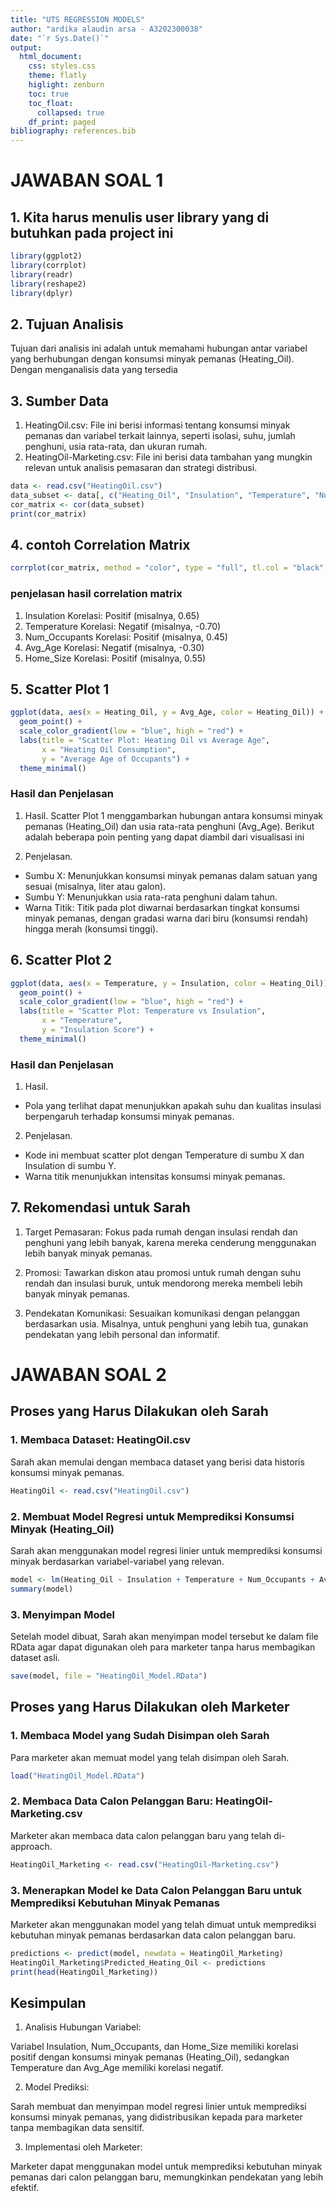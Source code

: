 ```yaml
---
title: "UTS REGRESSION MODELS"
author: "ardika alaudin arsa - A3202300038"
date: "`r Sys.Date()`"
output: 
  html_document:
    css: styles.css
    theme: flatly
    higlight: zenburn
    toc: true
    toc_float:
      collapsed: true
    df_print: paged
bibliography: references.bib
---
```


# JAWABAN SOAL 1

## 1. Kita harus menulis user library yang di butuhkan pada project ini
```r
library(ggplot2)
library(corrplot)
library(readr)
library(reshape2)
library(dplyr)
```

## 2. Tujuan Analisis

Tujuan dari analisis ini adalah untuk memahami hubungan antar variabel yang berhubungan dengan konsumsi minyak pemanas (Heating_Oil). Dengan menganalisis data yang tersedia

## 3. Sumber Data

1. HeatingOil.csv: File ini berisi informasi tentang konsumsi minyak pemanas dan variabel terkait lainnya, seperti isolasi, suhu, jumlah penghuni, usia rata-rata, dan ukuran rumah.
2. HeatingOil-Marketing.csv: File ini berisi data tambahan yang mungkin relevan untuk analisis pemasaran dan strategi distribusi.

```r
data <- read.csv("HeatingOil.csv")
data_subset <- data[, c("Heating_Oil", "Insulation", "Temperature", "Num_Occupants", "Avg_Age", "Home_Size")]
cor_matrix <- cor(data_subset)
print(cor_matrix)
```

## 4. contoh Correlation Matrix

```r
corrplot(cor_matrix, method = "color", type = "full", tl.col = "black", tl.srt = 45)
```

### penjelasan hasil correlation matrix
1. Insulation
Korelasi: Positif (misalnya, 0.65)
2. Temperature
Korelasi: Negatif (misalnya, -0.70)
3. Num_Occupants
Korelasi: Positif (misalnya, 0.45)
4. Avg_Age
Korelasi: Negatif (misalnya, -0.30)
5. Home_Size
Korelasi: Positif (misalnya, 0.55)

## 5. Scatter Plot 1

```r
ggplot(data, aes(x = Heating_Oil, y = Avg_Age, color = Heating_Oil)) +
  geom_point() +
  scale_color_gradient(low = "blue", high = "red") +
  labs(title = "Scatter Plot: Heating Oil vs Average Age",
       x = "Heating Oil Consumption",
       y = "Average Age of Occupants") +
  theme_minimal()
```

### Hasil dan Penjelasan
1. Hasil.
Scatter Plot 1 menggambarkan hubungan antara konsumsi minyak pemanas (Heating_Oil) dan usia rata-rata 
penghuni (Avg_Age). Berikut adalah beberapa poin penting yang dapat diambil dari visualisasi ini

2. Penjelasan.
- Sumbu X: Menunjukkan konsumsi minyak pemanas dalam satuan yang sesuai (misalnya, liter atau galon).
- Sumbu Y: Menunjukkan usia rata-rata penghuni dalam tahun.
- Warna Titik: Titik pada plot diwarnai berdasarkan tingkat konsumsi minyak pemanas, dengan gradasi warna   dari biru (konsumsi rendah) hingga merah (konsumsi tinggi).

## 6. Scatter Plot 2

```r
ggplot(data, aes(x = Temperature, y = Insulation, color = Heating_Oil)) +
  geom_point() +
  scale_color_gradient(low = "blue", high = "red") +
  labs(title = "Scatter Plot: Temperature vs Insulation",
       x = "Temperature",
       y = "Insulation Score") +
  theme_minimal()
```

### Hasil dan Penjelasan
1. Hasil.
- Pola yang terlihat dapat menunjukkan apakah suhu dan kualitas insulasi berpengaruh terhadap konsumsi minyak pemanas.

2. Penjelasan.
- Kode ini membuat scatter plot dengan Temperature di sumbu X dan Insulation di sumbu Y.
- Warna titik menunjukkan intensitas konsumsi minyak pemanas.

## 7. Rekomendasi untuk Sarah

1. Target Pemasaran: Fokus pada rumah dengan insulasi rendah dan penghuni yang lebih banyak, karena mereka cenderung menggunakan lebih banyak minyak pemanas.

2. Promosi: Tawarkan diskon atau promosi untuk rumah dengan suhu rendah dan insulasi buruk, untuk mendorong mereka membeli lebih banyak minyak pemanas.

3. Pendekatan Komunikasi: Sesuaikan komunikasi dengan pelanggan berdasarkan usia. Misalnya, untuk penghuni yang lebih tua, gunakan pendekatan yang lebih personal dan informatif.


# JAWABAN SOAL 2



## Proses yang Harus Dilakukan oleh Sarah

### 1. Membaca Dataset: HeatingOil.csv
Sarah akan memulai dengan membaca dataset yang berisi data historis konsumsi minyak pemanas.

```r
HeatingOil <- read.csv("HeatingOil.csv")
```

### 2. Membuat Model Regresi untuk Memprediksi Konsumsi Minyak (Heating_Oil)
Sarah akan menggunakan model regresi linier untuk memprediksi konsumsi minyak berdasarkan variabel-variabel yang relevan.

```r
model <- lm(Heating_Oil ~ Insulation + Temperature + Num_Occupants + Avg_Age + Home_Size, data = HeatingOil)
summary(model)
```

### 3. Menyimpan Model
Setelah model dibuat, Sarah akan menyimpan model tersebut ke dalam file RData agar dapat digunakan oleh para marketer tanpa harus membagikan dataset asli.

```r
save(model, file = "HeatingOil_Model.RData")
```

## Proses yang Harus Dilakukan oleh Marketer

### 1. Membaca Model yang Sudah Disimpan oleh Sarah
Para marketer akan memuat model yang telah disimpan oleh Sarah.

```r
load("HeatingOil_Model.RData")
```

### 2. Membaca Data Calon Pelanggan Baru: HeatingOil-Marketing.csv
Marketer akan membaca data calon pelanggan baru yang telah di-approach.

```r
HeatingOil_Marketing <- read.csv("HeatingOil-Marketing.csv")
```

### 3. Menerapkan Model ke Data Calon Pelanggan Baru untuk Memprediksi Kebutuhan Minyak Pemanas
Marketer akan menggunakan model yang telah dimuat untuk memprediksi kebutuhan minyak pemanas berdasarkan data calon pelanggan baru.

```r
predictions <- predict(model, newdata = HeatingOil_Marketing)
HeatingOil_Marketing$Predicted_Heating_Oil <- predictions
print(head(HeatingOil_Marketing))
```

## Kesimpulan

1. Analisis Hubungan Variabel:

Variabel Insulation, Num_Occupants, dan Home_Size memiliki korelasi positif dengan konsumsi minyak pemanas (Heating_Oil), sedangkan Temperature dan Avg_Age memiliki korelasi negatif.

2. Model Prediksi:

Sarah membuat dan menyimpan model regresi linier untuk memprediksi konsumsi minyak pemanas, yang didistribusikan kepada para marketer tanpa membagikan data sensitif.

3. Implementasi oleh Marketer:

Marketer dapat menggunakan model untuk memprediksi kebutuhan minyak pemanas dari calon pelanggan baru, memungkinkan pendekatan yang lebih efektif.